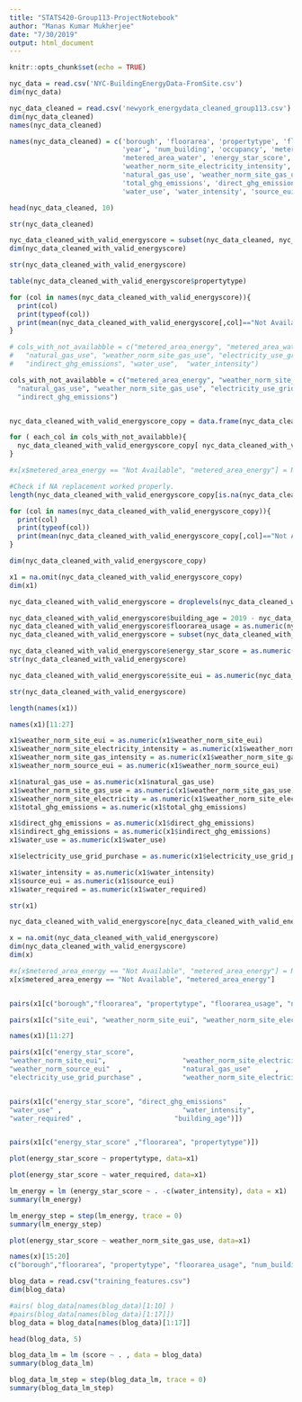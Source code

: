 ```yaml
---
title: "STATS420-Group113-ProjectNotebook"
author: "Manas Kumar Mukherjee"
date: "7/30/2019"
output: html_document
---
```


```r
knitr::opts_chunk$set(echo = TRUE)
```

```r
nyc_data = read.csv('NYC-BuildingEnergyData-FromSite.csv')
dim(nyc_data)
```

```r
nyc_data_cleaned = read.csv('newyork_energydata_cleaned_group113.csv')
dim(nyc_data_cleaned)
names(nyc_data_cleaned)
```

```r
names(nyc_data_cleaned) = c('borough', 'floorarea', 'propertytype', 'floorarea_usage', 
                            'year', 'num_building', 'occupancy', 'metered_area_energy',
                            'metered_area_water', 'energy_star_score', 'site_eui', 'weather_norm_site_eui',
                            'weather_norm_site_electricity_intensity', 'weather_norm_site_gas_intensity', 'weather_norm_source_eui',
                            'natural_gas_use', 'weather_norm_site_gas_use', 'electricity_use_grid_purchase', 'weather_norm_site_electricity', 
                            'total_ghg_emissions', 'direct_ghg_emissions','indirect_ghg_emissions', "property_gfa",                        
                            'water_use', 'water_intensity', 'source_eui', 'water_required')
```

```r
head(nyc_data_cleaned, 10)
```

```r
str(nyc_data_cleaned)
```

```r
nyc_data_cleaned_with_valid_energyscore = subset(nyc_data_cleaned, nyc_data_cleaned$energy_star_score!='Not Available')
dim(nyc_data_cleaned_with_valid_energyscore)

str(nyc_data_cleaned_with_valid_energyscore)
```


```r
table(nyc_data_cleaned_with_valid_energyscore$propertytype)
```



```r
for (col in names(nyc_data_cleaned_with_valid_energyscore)){
  print(col)
  print(typeof(col))
  print(mean(nyc_data_cleaned_with_valid_energyscore[,col]=="Not Available"))
}
```

```r
# cols_with_not_availabble = c("metered_area_energy", "metered_area_water", "weather_norm_site_eui", "weather_norm_site_electricity_intensity", "weather_norm_site_gas_intensity", "weather_norm_source_eui",
#   "natural_gas_use", "weather_norm_site_gas_use", "electricity_use_grid_purchase", "weather_norm_site_electricity", "total_ghg_emissions", "direct_ghg_emissions",
#   "indirect_ghg_emissions", "water_use",  "water_intensity")

cols_with_not_availabble = c("metered_area_energy", "weather_norm_site_eui", "weather_norm_site_electricity_intensity", "weather_norm_site_gas_intensity", "weather_norm_source_eui",
  "natural_gas_use", "weather_norm_site_gas_use", "electricity_use_grid_purchase", "weather_norm_site_electricity", "total_ghg_emissions", "direct_ghg_emissions",
  "indirect_ghg_emissions")


nyc_data_cleaned_with_valid_energyscore_copy = data.frame(nyc_data_cleaned_with_valid_energyscore)

for ( each_col in cols_with_not_availabble){
  nyc_data_cleaned_with_valid_energyscore_copy[ nyc_data_cleaned_with_valid_energyscore_copy[each_col] == "Not Available", each_col] = NA
}

#x[x$metered_area_energy == "Not Available", "metered_area_energy"] = NA
```


```r
#Check if NA replacement worked properly.
length(nyc_data_cleaned_with_valid_energyscore_copy[is.na(nyc_data_cleaned_with_valid_energyscore_copy["metered_area_water"]), c("metered_area_water")])/nrow(nyc_data_cleaned_with_valid_energyscore_copy)
```


```r
for (col in names(nyc_data_cleaned_with_valid_energyscore_copy)){
  print(col)
  print(typeof(col))
  print(mean(nyc_data_cleaned_with_valid_energyscore_copy[,col]=="Not Available"))
}
```


```r
dim(nyc_data_cleaned_with_valid_energyscore_copy)

x1 = na.omit(nyc_data_cleaned_with_valid_energyscore_copy)
dim(x1)
```

```r
nyc_data_cleaned_with_valid_energyscore = droplevels(nyc_data_cleaned_with_valid_energyscore)
```



```r
nyc_data_cleaned_with_valid_energyscore$building_age = 2019 - nyc_data_cleaned_with_valid_energyscore$year
nyc_data_cleaned_with_valid_energyscore$floorarea_usage = as.numeric(nyc_data_cleaned_with_valid_energyscore$floorarea_usage)
nyc_data_cleaned_with_valid_energyscore = subset(nyc_data_cleaned_with_valid_energyscore, select = -c(year) )

nyc_data_cleaned_with_valid_energyscore$energy_star_score = as.numeric(nyc_data_cleaned_with_valid_energyscore$energy_star_score)
str(nyc_data_cleaned_with_valid_energyscore)
```

```r
nyc_data_cleaned_with_valid_energyscore$site_eui = as.numeric(nyc_data_cleaned_with_valid_energyscore$site_eui)
```

```r
str(nyc_data_cleaned_with_valid_energyscore)
```

```r
length(names(x1))

names(x1)[11:27]

x1$weather_norm_site_eui = as.numeric(x1$weather_norm_site_eui)
x1$weather_norm_site_electricity_intensity = as.numeric(x1$weather_norm_site_electricity_intensity)
x1$weather_norm_site_gas_intensity = as.numeric(x1$weather_norm_site_gas_intensity)
x1$weather_norm_source_eui = as.numeric(x1$weather_norm_source_eui)

x1$natural_gas_use = as.numeric(x1$natural_gas_use)
x1$weather_norm_site_gas_use = as.numeric(x1$weather_norm_site_gas_use)
x1$weather_norm_site_electricity = as.numeric(x1$weather_norm_site_electricity)
x1$total_ghg_emissions = as.numeric(x1$total_ghg_emissions)

x1$direct_ghg_emissions = as.numeric(x1$direct_ghg_emissions)
x1$indirect_ghg_emissions = as.numeric(x1$indirect_ghg_emissions)
x1$water_use = as.numeric(x1$water_use)

x1$electricity_use_grid_purchase = as.numeric(x1$electricity_use_grid_purchase)

x1$water_intensity = as.numeric(x1$water_intensity)
x1$source_eui = as.numeric(x1$source_eui)
x1$water_required = as.numeric(x1$water_required)

str(x1)
```


```r
nyc_data_cleaned_with_valid_energyscore[nyc_data_cleaned_with_valid_energyscore$metered_area_energy=='Not Available', names('nyc_data_cleaned_with_valid_energyscore')]
```

```r
x = na.omit(nyc_data_cleaned_with_valid_energyscore)
dim(nyc_data_cleaned_with_valid_energyscore)
dim(x)
```

```r
#x[x$metered_area_energy == "Not Available", "metered_area_energy"] = NA
x[x$metered_area_energy == "Not Available", "metered_area_energy"]
```


```r
```

```r
pairs(x1[c("borough","floorarea", "propertytype", "floorarea_usage", "num_building","occupancy","energy_star_score")])

pairs(x1[c("site_eui", "weather_norm_site_eui", "weather_norm_site_electricity_intensity", "weather_norm_site_gas_intensity", "weather_norm_source_eui", "natural_gas_use", "energy_star_score")])

names(x1)[11:27]

pairs(x1[c("energy_star_score",
"weather_norm_site_eui",                   "weather_norm_site_electricity_intensity", "weather_norm_site_gas_intensity"   ,     
"weather_norm_source_eui"  ,               "natural_gas_use"      ,                   "weather_norm_site_gas_use",              
"electricity_use_grid_purchase" ,          "weather_norm_site_electricity" ,          "total_ghg_emissions")]) 


pairs(x1[c("energy_star_score", "direct_ghg_emissions"   ,                 "indirect_ghg_emissions",                  "property_gfa" ,                          
"water_use" ,                              "water_intensity",                         "source_eui" ,                            
"water_required" ,                       "building_age")])


pairs(x1[c("energy_star_score" ,"floorarea", "propertytype")])

plot(energy_star_score ~ propertytype, data=x1)

plot(energy_star_score ~ water_required, data=x1)
```


```r
lm_energy = lm (energy_star_score ~ . -c(water_intensity), data = x1)
summary(lm_energy)
```

```r
lm_energy_step = step(lm_energy, trace = 0)
summary(lm_energy_step)
```

```r
plot(energy_star_score ~ weather_norm_site_gas_use, data=x1)
```

```r
names(x)[15:20]
c("borough","floorarea", "propertytype", "floorarea_usage", "num_building","occupancy","energy_star_score")
```


```r
blog_data = read.csv("training_features.csv")
dim(blog_data)
```

```r
#airs( blog_data[names(blog_data)[1:10] )
#pairs(blog_data[names(blog_data)[1:17]])
blog_data = blog_data[names(blog_data)[1:17]]
```

```r
head(blog_data, 5)
```

```r
blog_data_lm = lm (score ~ . , data = blog_data)
summary(blog_data_lm)
```

```r
blog_data_lm_step = step(blog_data_lm, trace = 0)
summary(blog_data_lm_step)
```

